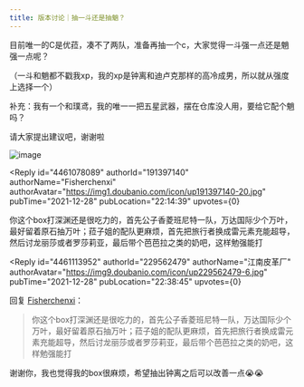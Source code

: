 ```yaml
---
title: 版本讨论｜抽一斗还是抽魈？
---
```



<Forum groupName="原神" groupUrl="https://www.douban.com/group/genshin/" archivedAt="2025-05-16T16:54:07.516Z">
  <Post
    id="256705239"
    title="版本讨论｜抽一斗还是抽魈？"
    url="https://www.douban.com/group/topic/256705239/?_spm_id=MjI5NTYyNDc5"
    pubTime="2021-12-29"
    highlightUserId="191397140"
  >
目前唯一的C是优菈，凑不了两队，准备再抽一个c，大家觉得一斗强一点还是魈强一点呢？

（一斗和魈都不戳我xp，我的xp是钟离和迪卢克那样的高冷成男，所以就从强度上选择一个）

补充：我有一个和璞鸢，我的唯一一把五星武器，摆在仓库没人用，要给它配个魈吗？

请大家提出建议吧，谢谢啦



![image](https://img9.doubanio.com/view/group_topic/l/public/p519598295.webp)

<Reply
  id="4461078089"
  authorId="191397140"
  authorName="Fisherchenxi"
  authorAvatar="https://img1.doubanio.com/icon/up191397140-20.jpg"
  pubTime="2021-12-28"
  pubLocation="22:14:39"
  upvotes={0}
>
你这个box打深渊还是很吃力的，首先公子香菱班尼特一队，万达国际少个万叶，最好留着原石抽万叶；菈子姐的配队更麻烦，首先把旅行者换成雷元素充能超导，然后讨龙丽莎或者罗莎莉亚，最后带个芭芭拉之类的奶吧，这样勉强能打
</Reply>

<Reply
  id="4461113952"
  authorId="229562479"
  authorName="江南皮革厂"
  authorAvatar="https://img9.doubanio.com/icon/up229562479-6.jpg"
  pubTime="2021-12-28"
  pubLocation="22:38:45"
  upvotes={0}
>
回复 [Fisherchenxi](https://www.douban.com/people/191397140/)：
 > 你这个box打深渊还是很吃力的，首先公子香菱班尼特一队，万达国际少个万叶，最好留着原石抽万叶；菈子姐的配队更麻烦，首先把旅行者换成雷元素充能超导，然后讨龙丽莎或者罗莎莉亚，最后带个芭芭拉之类的奶吧，这样勉强能打

谢谢你，我也觉得我的box很麻烦，希望抽出钟离之后可以改善一点😭😭
</Reply>
  </Post>
</Forum>
